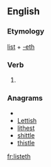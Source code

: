 ==English==

===Etymology===
[[list]] + [[-eth]]

===Verb===
{{infl|en|verb form}}

# {{archaic third-person singular of|list}}

===Anagrams===
* {{alphagram|ehilstt}}
* [[Lettish#English|Lettish]]
* [[lithest#English|lithest]]
* [[shittle#English|shittle]]
* [[thistle#English|thistle]]

[[fr:listeth]]